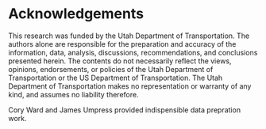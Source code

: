 # Acknowledgements {-}

This research was funded by the Utah Department of Transportation. The authors
alone are responsible for the preparation and accuracy of the information, data,
analysis, discussions, recommendations, and conclusions presented herein. The
contents do not necessarily reflect the views, opinions, endorsements, or
policies of the Utah Department of Transportation or the US Department of
Transportation. The Utah Department of Transportation makes no representation or
warranty of any kind, and assumes no liability therefore.

Cory Ward and James Umpress provided indispensible data prepration work.
